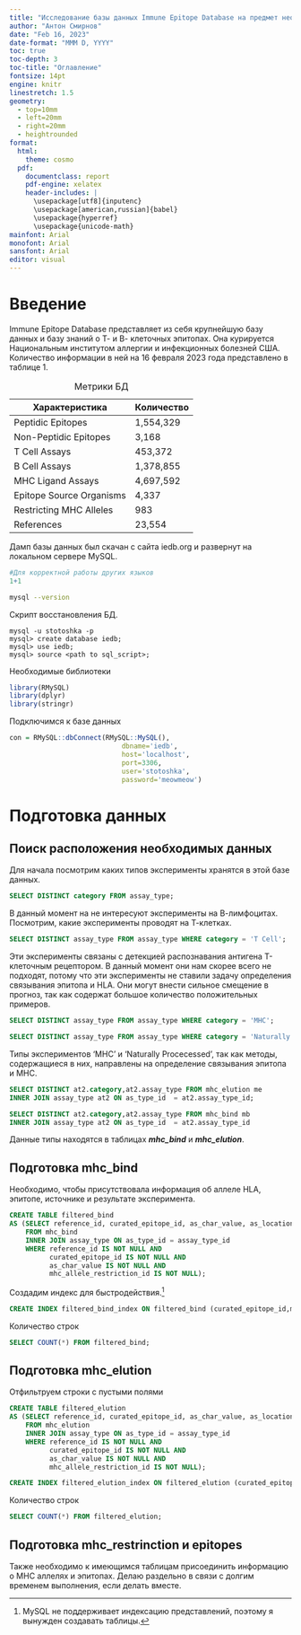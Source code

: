 ```yaml
---
title: "Исследование базы данных Immune Epitope Database на предмет необходимой информации для моделирования процессинга антигенов для HLA первого класса"
author: "Антон Смирнов"
date: "Feb 16, 2023"
date-format: "MMM D, YYYY"
toc: true
toc-depth: 3
toc-title: "Оглавление"
fontsize: 14pt
engine: knitr
linestretch: 1.5
geometry:
  - top=10mm
  - left=20mm
  - right=20mm
  - heightrounded
format:
  html:
    theme: cosmo
  pdf:
    documentclass: report
    pdf-engine: xelatex
    header-includes: |
      \usepackage[utf8]{inputenc}
      \usepackage[american,russian]{babel}
      \usepackage{hyperref}  
      \usepackage{unicode-math}
mainfont: Arial
monofont: Arial
sansfont: Arial
editor: visual
---
```


# Введение

Immune Epitope Database представляет из себя крупнейшую базу данных и базу знаний о Т- и В- клеточных эпитопах. Она курируется Национальным институтом аллергии и инфекционных болезней США. Количество информации в ней на 16 февраля 2023 года представлено в таблице 1.

| Характеристика           | Количество |
|--------------------------|------------|
| Peptidic Epitopes        | 1,554,329  |
| Non-Peptidic Epitopes    | 3,168      |
| T Cell Assays            | 453,372    |
| B Cell Assays            | 1,378,855  |
| MHC Ligand Assays        | 4,697,592  |
| Epitope Source Organisms | 4,337      |
| Restricting MHC Alleles  | 983        |
| References               | 23,554     |

: Метрики БД

Дамп базы данных был скачан с сайта iedb.org и развернут на локальном сервере MySQL.

```r
#Для корректной работы других языков
1+1
```

```bash
mysql --version
```

Скрипт восстановления БД.

    mysql -u stotoshka -p
    mysql> create database iedb;
    mysql> use iedb;
    mysql> source <path to sql_script>;

Необходимые библиотеки

```r
library(RMySQL)
library(dplyr)
library(stringr)
```

Подключимся к базе данных

```r
con = RMySQL::dbConnect(RMySQL::MySQL(),
                            dbname='iedb',
                            host='localhost',
                            port=3306,
                            user='stotoshka',
                            password='meowmeow')
```

# Подготовка данных

## Поиск расположения необходимых данных

Для начала посмотрим каких типов эксперименты хранятся в этой базе данных.

```sql
SELECT DISTINCT category FROM assay_type;
```

В данный момент на не интересуют эксперименты на В-лимфоцитах. Посмотрим, какие эксперименты проводят на Т-клетках.

```sql
SELECT DISTINCT assay_type FROM assay_type WHERE category = 'T Cell';
```

Эти эксперименты связаны с детекцией распознавания антигена Т-клеточным рецептором. В данный момент они нам скорее всего не подходят, потому что эти эксперименты не ставили задачу определения связывания эпитопа и HLA. Они могут внести сильное смещение в прогноз, так как содержат большое количество положительных примеров.

```sql
SELECT DISTINCT assay_type FROM assay_type WHERE category = 'MHC';
```

```sql
SELECT DISTINCT assay_type FROM assay_type WHERE category = 'Naturally Processed';
```

Типы экспериментов 'MHC' и 'Naturally Procecessed', так как методы, содержащиеся в них, направлены на определение связывания эпитопа и MHC.

```sql
SELECT DISTINCT at2.category,at2.assay_type FROM mhc_elution me 
INNER JOIN assay_type at2 ON as_type_id  = at2.assay_type_id;
```

```sql
SELECT DISTINCT at2.category,at2.assay_type FROM mhc_bind mb
INNER JOIN assay_type at2 ON as_type_id  = at2.assay_type_id 
```

Данные типы находятся в таблицах ***mhc_bind*** и ***mhc_elution***.

## Подготовка mhc_bind

Необходимо, чтобы присутствовала информация об аллеле HLA, эпитопе, источнике и результате эксперимента.

```sql
CREATE TABLE filtered_bind
AS (SELECT reference_id, curated_epitope_id, as_char_value, as_location, category, assay_type,units,as_num_value,as_inequality,as_comments, mhc_allele_restriction_id 
    FROM mhc_bind
    INNER JOIN assay_type ON as_type_id = assay_type_id
    WHERE reference_id IS NOT NULL AND
          curated_epitope_id IS NOT NULL AND
          as_char_value IS NOT NULL AND
          mhc_allele_restriction_id IS NOT NULL);
```

Создадим индекс для быстродействия.[^1]

[^1]: MySQL не поддерживает индексацию представлений, поэтому я вынужден создавать таблицы.

```sql
CREATE INDEX filtered_bind_index ON filtered_bind (curated_epitope_id,mhc_allele_restriction_id);
```

Количество строк

```sql
SELECT COUNT(*) FROM filtered_bind;
```

## Подготовка mhc_elution

Отфильтруем строки с пустыми полями

```sql
CREATE TABLE filtered_elution
AS (SELECT reference_id, curated_epitope_id, as_char_value, as_location, category, assay_type, as_num_value, as_inequality, units, as_num_subjects, as_num_responded, as_response_frequency, as_comments, as_immunization_comments,h_sex, h_age, mhc_allele_restriction_id, h_organism_id, ant_type, ant_ref_name, ant_object_id, apc_cell_type, apc_tissue_type, apc_origin
    FROM mhc_elution
    INNER JOIN assay_type ON as_type_id = assay_type_id
    WHERE reference_id IS NOT NULL AND
          curated_epitope_id IS NOT NULL AND
          as_char_value IS NOT NULL AND
          mhc_allele_restriction_id IS NOT NULL);
```

```sql
CREATE INDEX filtered_elution_index ON filtered_elution (curated_epitope_id,mhc_allele_restriction_id);
```

Количество строк

```sql
SELECT COUNT(*) FROM filtered_elution;
```

## Подготовка mhc_restrinction и epitopes

Также необходимо к имеющимся таблицам присоединить информацию о MHC аллелях и эпитопах. Делаю раздельно в связи с долгим временем выполнения, если делать вместе.
